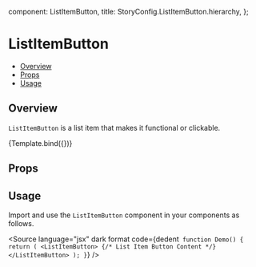 
  component: ListItemButton,
  title: StoryConfig.ListItemButton.hierarchy,
};

<Meta title={meta.title} component={meta.component} />


# ListItemButton

- [Overview](#overview)
- [Props](#props)
- [Usage](#usage)

## Overview

`ListItemButton` is a list item that makes it functional or clickable.

<Canvas>
  <Story name="Overview" args={{children: 'List Item Button'}}>
    {Template.bind({})}
  </Story>
</Canvas>

## Props

<ArgsTable story="Overview" />

## Usage

Import and use the `ListItemButton` component in your components as follows.

<Source
  language="jsx"
  dark
  format
  code={dedent`
function Demo() {
  return (
    <ListItemButton>
      {/* List Item Button Content */}
    </ListItemButton>
  );
}`}
/>
